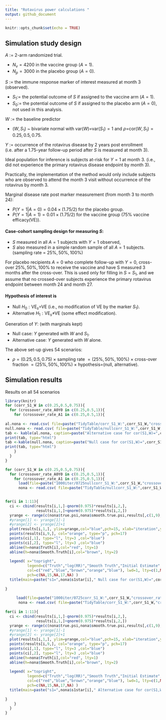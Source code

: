 ```yaml
---
title: "Rotavirus power calculations "
output: github_document
---
```


```r
knitr::opts_chunk$set(echo = TRUE)
```

## Simulation study design

$A\ :=$ 2-arm randomized trial.

- $N_v = 4200$ in the vaccine group $(A=1)$.
- $N_p = 3000$ in the placebo group $(A=0)$.

$S\ :=$ the immune response marker of interest measured at month 3 (observed).

- $S_1 :=$ the potential outcome of $S$ if assigned to the vaccine arm  $(A=1)$.
- $S_0 :=$ the potential outcome of $S$ if assigned to the placebo arm  $(A=0)$, not used in this analysis.


$W\ :=$ the baseline predictor

- $(W,S_1)$ ~ bivariate normal with var($W$)=var($S_1)=1$ and $\rho=$cor$(W,S_1) = 0.25, 0.5, 0.75$.

$Y\ :=$ occurrence of the rotavirus disease by 2 years post enrollment 
(i.e. after a 1.75-year follow-up period after $S$ is measured at month 3). 
 
Ideal population for inference is subjects at-risk for $Y=1$ at month 3.
(i.e., did not experience the primary rotavirus disease endpoint by month 3).  

Practically, the implementation of the method would only include subjects who are observed to attend the month 3 visit without occurrence of the rotavirus by month 3.

Marginal disease rate post marker measurement (from month 3 to month 24):

- $P(Y=1|A=0) = 0.04\times(1.75/2)$ for the placebo group. 
- $P(Y=1|A=1) = 0.01\times(1.75/2)$ for the vaccine group (75% vaccine efficacy(VE)).
 
#### Case-cohort sampling design for measuring $S$:

- $S$ measured in all $A=1$ subjects with $Y=1$ observed, 
- $S$ also measured in a simple random sample of all $A=1$ subjects. (sampling rate $=\ 25\%, 50\%, 100\%$)

For placebo recipients $A=0$ who complete follow-up with $Y=0$, cross-over $25\%, 50\%, 100\%$ to receive the vaccine and have S measured 3 months after the cross-over.  This is used only for filling in $S=S_1$, and we assume that no crossed-over subjects experience the primary rotavirus endpoint between month 24 and month 27.

#### Hypothesis of interest is 

- Null $H_0: \text{VE}_s=$VE (i.e., no modification of VE by the marker $S_1$).
- Alternative $H_1: \text{VE}_s\neq$VE (some effect modification).

Generation of $Y$: (with marginals kept)

- Null case: $Y$ generated with $W$ and $S_1$.
- Alternative case: $Y$ generated with $W$ alone.

The above set-up gives 54 scenarios:

- $\rho=(0.25,0.5,0.75)\ \times$ sampling rate $= (25\%, 50\%, 100\%)\ \times$ cross-over fraction $= (25\%, 50\%, 100\%)\ \times$ hypothesis=(null, alternative).


## Simulation results

Results on all 54 scenarios

```r
library(knitr)
for (corr_S1_W in c(0.25,0.5,0.75)){
  for (crossover_rate_A0Y0 in c(0.25,0.5,1)){
    for (crossover_rate_A1 in c(0.25,0.5,1)){
      
al.nona <- read.csv( file=paste("TidyTable/corr_S1_W:",corr_S1_W,"crossover_rate_A0Y0:",crossover_rate_A0Y0,"crossover_rate_A1:",crossover_rate_A1, ".csv", sep=""))[,-1]
null.nona <- read.csv( file=paste("TidyTable/nullcorr_S1_W:",corr_S1_W,"crossover_rate_A0Y0:",crossover_rate_A0Y0,"crossover_rate_A1:",crossover_rate_A1, ".csv", sep=""))[,-1]
tab <- kable(al.nona, caption=paste("Alternative case for cor(S1,W)=",corr_S1_W,", crossover rate=",crossover_rate_A0Y0,", sample rate=",crossover_rate_A1, sep=""), format="html")
print(tab, type="html")
tab <-kable(null.nona, caption=paste("Null case for cor(S1,W)=",corr_S1_W,", crossover rate=",crossover_rate_A0Y0,", sample rate=",crossover_rate_A1, sep=""), format="html")
print(tab, type="html")
    }
  }
}
```


```r
for (corr_S1_W in c(0.25,0.5,0.75)){
  for (crossover_rate_A0Y0 in c(0.25,0.5,1)){
    for (crossover_rate_A1 in c(0.25,0.5,1)){
      load(file=paste("1000iter/0725nullcorr_S1_W:",corr_S1_W,"crossover_rate_A0Y0:",crossover_rate_A0Y0,"crossover_rate_A1:",crossover_rate_A1,".RData", sep=""))
      nona <- read.csv( file=paste("TidyTable/nullcorr_S1_W:",corr_S1_W,"crossover_rate_A0Y0:",crossover_rate_A0Y0,"crossover_rate_A1:",crossover_rate_A1, ".csv", sep=""))[,-1]

      
for(i in 1:11){
  ci <- cbind(results[i,1,]-qnorm(0.975)*results[i,2,], 
              results[i,1,]+qnorm(0.975)*results[i,2,])
  yrange <- range(c(nona$true.psi,nona$smooth.true.psi,results[,c(1,9),]),na.rm=T)
  #yrange[1] <- yrange[1]-1
  #yrange[2] <- yrange[2]+1
  plot(results[i,1,], ylim=yrange,col="blue",pch=15, xlab="iteration",ylab="psi")
  points(results[i,9,], col="orange", type="p", pch=17)
  points(ci[,1], type="l", lty=3 ,col="blue")
  points(ci[,2], type="l", lty=3 ,col="blue")
  abline(h=nona$Truth[i],col="red", lty=1)
  abline(h=nona$Smooth.Truth[i],col="brown", lty=2)
  
  legend( x="topright", 
          legend=c("Truth","log(RR)","Smooth Truth","Initial Estimate","95% CI"),
          col=c("red","blue","brown","orange","blue"), lwd=1, lty=c(1,NA,2,NA,3),
          pch=c(NA,15,NA,17,NA) )
  title(main=paste("s1=",nona$s1star[i]," Null case for cor(S1,W)=",corr_S1_W,", crossover rate=",crossover_rate_A0Y0,", sample rate=",crossover_rate_A1,sep=""), cex.main=0.9)
  
}
      
     load(file=paste("1000iter/0725corr_S1_W:",corr_S1_W,"crossover_rate_A0Y0:",crossover_rate_A0Y0,"crossover_rate_A1:",crossover_rate_A1,".RData", sep=""))
      nona <- read.csv( file=paste("TidyTable/corr_S1_W:",corr_S1_W,"crossover_rate_A0Y0:",crossover_rate_A0Y0,"crossover_rate_A1:",crossover_rate_A1, ".csv", sep=""))[,-1]
      
for(i in 1:11){
  ci <- cbind(results[i,1,]-qnorm(0.975)*results[i,2,], 
              results[i,1,]+qnorm(0.975)*results[i,2,])
  yrange <- range(c(nona$true.psi,nona$smooth.true.psi,results[,c(1,9),]),na.rm=T)
  #yrange[1] <- yrange[1]-1
  #yrange[2] <- yrange[2]+1
  plot(results[i,1,], ylim=yrange,col="blue",pch=15, xlab="iteration",ylab="psi")
  points(results[i,9,], col="orange", type="p", pch=17)
  points(ci[,1], type="l", lty=3 ,col="blue")
  points(ci[,2], type="l", lty=3 ,col="blue")
  abline(h=nona$Truth[i],col="red", lty=1)
  abline(h=nona$Smooth.Truth[i],col="brown", lty=2)
  
  legend( x="topright", 
          legend=c("Truth","log(RR)","Smooth Truth","Initial Estimate","95% CI"),
          col=c("red","blue","brown","orange","blue"), lwd=1, lty=c(1,NA,2,NA,3),
          pch=c(NA,15,NA,17,NA) )
  title(main=paste("s1=",nona$s1star[i]," Alternative case for cor(S1,W)=",corr_S1_W,", crossover rate=",crossover_rate_A0Y0,", sample rate=",crossover_rate_A1,sep=""), cex.main=0.9)
  
}
    }
  }
}
```



